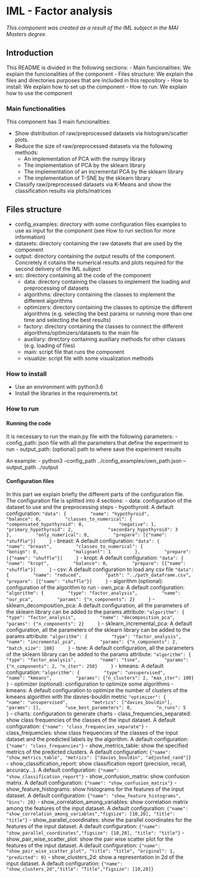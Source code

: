 # IML - Factor analysis

_This component was created as a result of the IML subject in the MAI Masters degree._

## Introduction

This README is divided in the following sections:
- Main funcionalities: We explain the funcionalities of the component
- Files structure: We explain the files and directories purposes that are included in this repository
- How to install: We explain how to set up the component
- How to run: We explain how to use the component

### Main functionalities

This component has 3 main funcionalities:

- Show distribution of raw/preprocessed datasets via histogram/scatter plots.
- Reduce the size of raw/preprocessed datasets via the following methods:
    - An implementation of PCA with the numpy library
    - The implementation of PCA by the sklearn library
    - The implementation of an incremental PCA by the sklearn library
    - The implementation of T-SNE by the sklearn library
- Classify raw/preprocessed datasets via K-Means and show the classification results via plots/matrices

## Files structure

- config_examples: directory with some configuration files examples to use as input for the component (see How to run section for more information)
- datasets: directory containing the raw datasets that are used by the component
- output: directory containing the output results of the component. Concretely it cotains the numerical results and plots required for the second delivery of the IML subject
- src: directory containing all the code of the component
    - data: directory containing the classes to implement the loading and preprocessing of datasets
    - algorithms: directory containing the classes to implement the different algorithms
    - optimizers: directory containing the classes to optimize the different algorithms (e.g. selecting the best params or running more than one time and selecting the best results)
    - factory: directory containing the classes to connect the different algorithms/optimizers/datasets to the main file
    - auxiliary: directory containing auxiliary methods for other classes (e.g. loading of files)
    - main: script file that runs the component
    - visualize: script file with some visualization methods

### How to install

- Use an environment with python3.6
- Install the libraries in the requirements.txt

### How to run

#### Running the code

It is necessary to run the main.py file with the following parameters:
- config_path: json file with all the parameters that define the experiment to run
- output_path: (optional) path to where save the experiment results

An example:
- python3 --config_path ../config_examples/own_path.json --output_path ../output

#### Configuration files

In this part we explain briefly the different parts of the configuration file. The configuration file is splitted into 4 sections:
- data: configuration of the dataset to use and the preprocessing steps
    - hypothyroid: A default configuration:
    `"data": {
        "name": "hypothyroid",
        "balance": 0,
        "classes_to_numerical": {
            "compensated_hypothyroid": 0,
            "negative": 1,
            "primary_hypothyroid": 2,
            "secondary_hypothyroid": 3
        },
        "only_numerical": 0,
        "prepare": [{"name": "shuffle"}]
    }`
    - breast: A default configuration:
    `"data": {
        "name": "breast",
        "classes_to_numerical": {
            "benign": 0,
            "malignant": 1
        },
        "prepare": [{"name": "shuffle"}]
    }`
    - kropt: A default configuration:
    `"data": {
        "name": "kropt",
        "balance": 0,
        "prepare": [{"name": "shuffle"}]
    }`
    - csv: A default configuration to load any csv file
    `"data": {
        "name": "reduced",
        "path": "../path_dataframe.csv",
        "prepare": [{"name": "shuffle"}]
    }`
- algorithm (optional): configuration of the algorithm to run
    - own_pca: A default configuration:
    `"algorithm": {
	    "type": "factor_analysis",
        "name": "our_pca",
	    "params": {"n_components": 2}
    }`
    - sklearn_decomposition_pca: A default configuration, all the parameters of the sklearn library can be added to the params attribute:
    `"algorithm": {
	    "type": "factor_analysis",
        "name": "decomposition_pca",
	    "params": {"n_components": 2}
    }`
    - sklearn_incremental_pca: A default configuration, all the parameters of the sklearn library can be added to the params attribute:
    `"algorithm": {
	    "type": "factor_analysis",
        "name": "incremental_pca",
	    "params": {"n_components": 2, "batch_size": 100}
    }`
    - tsne: A default configuration, all the parameters of the sklearn library can be added to the params attribute:
    `"algorithm": {
	    "type": "factor_analysis",
        "name": "tsne",
	    "params": {"n_components": 2, "n_iter": 250}
    }`
    - kmeans: A default configuration:
    `"algorithm": {
	    "type": "unsupervised",
        "name": "kmeans",
	    "params": {"n_clusters": 2, "max_iter": 100}
    }`
- optimizer (optional): configuration to optimize some algorithms
    - kmeans: A default configuration to optimize the number of clusters of the kmeans algorithm with the davies-bouldin metric
    `"optimizer": {
        "name": "unsupervised",
        "metrics": ["davies_bouldin"],
        "params": [],
        "use_best_parameters": 0,
        "n_runs": 5
    }`
- charts: configuration to generate charts
    - class_frequencies_separated: show class frequencies of the classes of the input dataset. A default configuration:
    `{"name": "class_frequencies_separate"}`
    - class_frequencies: show class frequencies of the classes of the input dataset and the predicted labels by the algorithm. A default configuration:
    `{"name": "class_frequencies"}`
    - show_metrics_table: show the specified metrics of the predicted clusters. A default configuration:
    `{"name": "show_metrics_table", "metrics": ["davies_bouldin", "adjusted_rand"]}`
    - show_classification_report: show classification report (precision, recall, accuracy...). A default configuration:
    `{"name": "show_classification_report"}`
    - show_confusion_matrix: show confusion matrix. A default configuration:
    `{"name": "show_confusion_matrix"}`
    - show_feature_histograms: show histograms for the features of the input dataset. A default configuration:
    `{"name": "show_feature_histograms", "bins": 20}`
    - show_correlation_among_variables: show correlation matrix among the features of the input dataset. A default configuration:
    `{"name": "show_correlation_among_variables","figsize": [10,20], "title": "title"}`
    - show_parallel_coordinates: show the parallel coordinates for the features of the input dataset. A default configuration:
    `{"name": "show_parallel_coordinates","figsize": [10,20], "title": "title"}`
    - show_pair_wise_scatter_plot: show the pair wise scatter plot for the features of the input dataset. A default configuration:
    `{"name": "show_pair_wise_scatter_plot", "title": "title", "original": 1, "predicted": 0}`
    - show_clusters_2d: show a representation in 2d of the input dataset. A default configuration:
    `{"name": "show_clusters_2d","title": "Title","figsize": [10,20]}`
